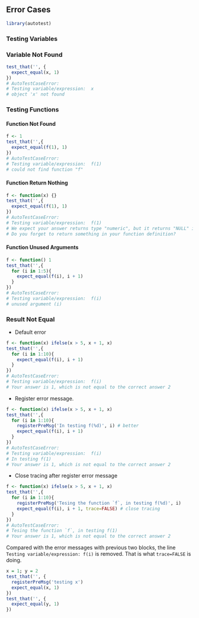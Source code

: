 ## Error Cases

```r
library(autotest)
```

### Testing Variables

### Variable Not Found
```r
test_that('', {
  expect_equal(x, 1)
})
# AutoTestCaseError:
# Testing variable/expression:  x
# object 'x' not found
```


### Testing Functions

#### Function Not Found
```r
f <- 1
test_that('',{
  expect_equal(f(1), 1)
})
# AutoTestCaseError:
# Testing variable/expression:  f(1)
# could not find function "f"
```

#### Function Return Nothing
```r
f <- function(x) {}
test_that('',{
  expect_equal(f(1), 1)
})
# AutoTestCaseError:
# Testing variable/expression:  f(1)
# We expect your answer returns type "numeric", but it returns "NULL" instead.
# Do you forget to return something in your function definition?
```

#### Function Unused Arguments
```r
f <- function() 1
test_that('',{
  for (i in 1:5){
    expect_equal(f(i), i + 1)
  }
})
# AutoTestCaseError:
# Testing variable/expression:  f(i)
# unused argument (i)
```

### Result Not Equal

- Default error

```r
f <- function(x) ifelse(x > 5, x + 1, x)
test_that('',{
  for (i in 1:10){
    expect_equal(f(i), i + 1)
  }
})
# AutoTestCaseError:
# Testing variable/expression:  f(i)
# Your answer is 1, which is not equal to the correct answer 2
```

- Register error message.

```r
f <- function(x) ifelse(x > 5, x + 1, x)
test_that('',{
  for (i in 1:10){
    registerPreMsg('In testing f(%d)', i) # better
    expect_equal(f(i), i + 1)
  }
})
# AutoTestCaseError:
# Testing variable/expression:  f(i)
# In testing f(1)
# Your answer is 1, which is not equal to the correct answer 2
```

- Close tracing after register error message

```r
f <- function(x) ifelse(x > 5, x + 1, x)
test_that('',{
  for (i in 1:10){
    registerPreMsg('Tesing the function `f`, in testing f(%d)', i)
    expect_equal(f(i), i + 1, trace=FALSE) # close tracing
  }
})
# AutoTestCaseError:
# Tesing the function `f`, in testing f(1)
# Your answer is 1, which is not equal to the correct answer 2 
```
Compared with the error messages with previous two blocks, the line `Testing variable/expression: f(i)` is removed. That is what `trace=FALSE` is doing.



```r
x = 1; y = 2
test_that('', {
  registerPreMsg('testing x')
  expect_equal(x, 1)
})
test_that('', {
  expect_equal(y, 1)
})
```




